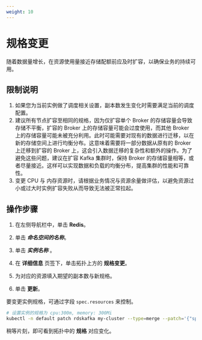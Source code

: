 ```yaml
---
weight: 10
---
```


# 规格变更

随着数据量增长，在资源使用量接近存储配额前应及时扩容，以确保业务的持续可用。

## 限制说明 
1. 如果您为当前实例做了调度相关设置，副本数发生变化时需要满足当前的调度配置。
2. 建议所有节点扩容至相同的规格，因为仅扩容单个 Broker 的存储容量会导致存储不平衡，扩容的 Broker 上的存储容量可能会过度使用，而其他 Broker 上的存储容量可能未被充分利用。此时可能需要对现有的数据进行迁移，以在新的存储空间上进行均衡分布。这意味着需要将一部分数据从原有的 Broker 上迁移到扩容的 Broker 上，这会引入数据迁移的复杂性和额外的操作。为了避免这些问题，建议在扩容 Kafka 集群时，保持 Broker 的存储容量相等，或者尽量接近。这样可以实现数据和负载的均衡分布，提高集群的性能和可靠性。
3. 变更 CPU 与 内存资源时，请根据业务情况与资源余量做评估，以避免资源过小或过大时实例扩容失败从而导致无法被正常拉起。

## 操作步骤 
<Tabs>
<Tab label="Web Console">

1. 在左侧导航栏中，单击 **Redis**。

2. 单击 ***命名空间的名称***。

2. 单击 ***实例名称*** 。

3. 在 **详细信息** 页签下，单击拓扑上方的 **规格变更**。

4. 为对应的资源填入期望的副本数与新规格。

5. 单击 **更新**。


</Tab>
<Tab label="CLI">

要变更实例规格，可通过字段 `spec.resources` 来控制。

```bash
# 设置实例的规格为 cpu:300m, memory: 300Mi
kubectl -n default patch rdskafka my-cluster --type=merge --patch='{"spec": {"resources":{"limits":{"cpu": "2","memory":"4Gi"},"requests":{"cpu":"2", "memory":"4Gi"}}}}'
```
</Tab>

</Tabs>

稍等片刻，即可看到拓扑中的 **规格** 对应变化。